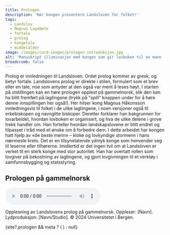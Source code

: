 ```yaml
---
title: Prologen
description: 'Hør kongen presentere Landsloven for folket!'
tags:
  - Landslov
  - Magnus Lagabøte
  - fortale
  - prolog
  - kongetale
  - middelalder
image: /images/card-images/prologen-introduksjon.jpg
alt: 'Manuskript illuminasjon med kongen som gir lovboken til en mann - fra Codex Reenhielmianus (GKS 1154, fol. 1v)'
breadcrumb: false
---
```



<SitatHero 
    title='Prolog' 
    ingress='«Magnus, med Guds miskunn Norges konge, sønn av kong Håkon, sønnesønn av kong Sverre, sender Guds og sin hilsen til alle Guds og sine venner i Gulatings lovområde»'  
    footer=''
/>

<Container stil="firstletter text-left text-xl" columns={2} margin={10}>
  Prolog er innledningen til Landsloven. Ordet prolog kommer av gresk, og betyr fortale. Landslovens prolog er direkte i stilen, formulert som et brev eller en tale, noe som antyder at den også var ment å leses høyt. I starten på utstillingen kan en høre prologen opplest på gammelnorsk, slik den kan ha blitt fremført på lagtingene (trykk på "spill" knappen under for å høre denne innspillingen her også!). Her hilser kong Magnus Håkonsson innledningsvis til folket i de ulike lagtingene, i noen versjoner også til erkebiskopen og navngitte biskoper. Deretter forklarer han bakgrunnen for lovarbeidet, hvordan lovboken er organisert, og hva de ulike delene i grove trekk handler om. Han forteller hvordan landskapslovene er blitt endret og tilpasset i tråd med et ønske om å forbedre dem. I dette arbeidet har kongen hatt hjelp av «de beste menn» – kloke og lovkyndige stormenn i hans nærmeste krets. Det er en tilsynelatende ydmyk konge som henvender seg til leserne eller tilhørerne. Imidlertid er det ingen tvil om at Landsloven er verket til en sterk konge med stor autoritet. Han har overtatt rollen som lovgiver på bekostning av lagtingene, og gjort lovgivningen til et verktøy i samfunnsbygging og statsstyring.
</Container>

<Container className='w-1/2 mx-auto'>
  <h2 className='text-2xl font-bold text-center mb-4'>Prologen på gammelnorsk</h2>
  <audio controls preload="metadata" aria-label="Opplesning av Landslovens prolog på gammelnorsk" className='w-full'>
    <source src={audioOgg} type="audio/ogg" />
    <source src={audioMp3} type="audio/mpeg" />
    <p>Din nettleser støtter ikke HTML5 audio. Her er en <a href={audioMp3}>lenke til lydfilen</a>.</p>
    {/* <track kind="captions" label="Transkripsjon" src="" /> */}
  </audio>
  <p className="text-sm text-gray-600 mt-2"> Opplesning av Landslovens prolog på gammelnorsk. Oppleser: [Navn]. Lydproduksjon: [Navn/Studio]. © 2024 Universitetet i Bergen.</p>
</Container>

<Container>
    {site?.prologen && meta ? (
    <SubTextsCards items={site.prologen} meta={meta}  />
  ) : null}
 </Container>



 
